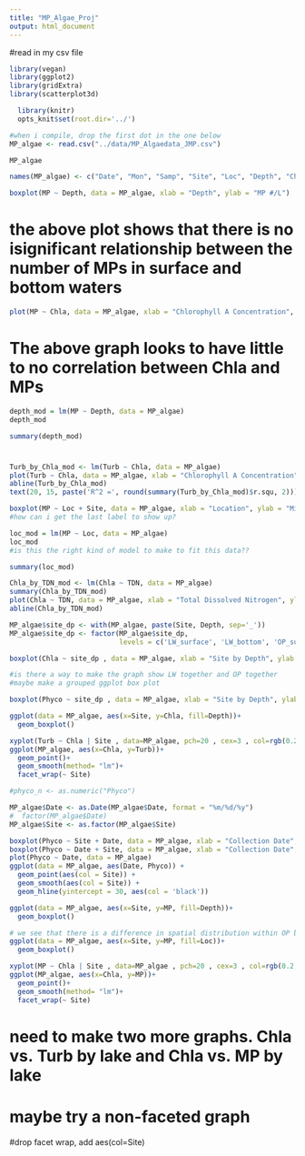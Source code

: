 ```yaml
---
title: "MP_Algae_Proj"
output: html_document
---
```


#read in my csv file


```r
library(vegan)
library(ggplot2)
library(gridExtra)
library(scatterplot3d)
```

```r
  library(knitr)
  opts_knit$set(root.dir='../')
```


```r
#when i compile, drop the first dot in the one below
MP_algae <- read.csv("../data/MP_Algaedata_JMP.csv")

MP_algae
```
```r
names(MP_algae) <- c("Date", "Mon", "Samp", "Site", "Loc", "Depth", "Chla", "MP", "TDN", "Phyco", "Turb", "Phyco-Chla" )
```

```r
boxplot(MP ~ Depth, data = MP_algae, xlab = "Depth", ylab = "MP #/L")

```
# the above plot shows that there is no isignificant relationship between the number of MPs in surface and bottom waters

```r

plot(MP ~ Chla, data = MP_algae, xlab = "Chlorophyll A Concentration", ylab = "MP (#/L)")
```
# The above graph looks to have little to no correlation between Chla and MPs

```r
depth_mod = lm(MP ~ Depth, data = MP_algae)
depth_mod
```

```r
summary(depth_mod)
```
# 


```r
Turb_by_Chla_mod <- lm(Turb ~ Chla, data = MP_algae)
plot(Turb ~ Chla, data = MP_algae, xlab = "Chlorophyll A Concentration", ylab = "Turbidity")
abline(Turb_by_Chla_mod)
text(20, 15, paste('R^2 =', round(summary(Turb_by_Chla_mod)$r.squ, 2)))
```

```r
boxplot(MP ~ Loc + Site, data = MP_algae, xlab = "Location", ylab = "Microplastics (#/L)")
#how can i get the last label to show up?
```

```r
loc_mod = lm(MP ~ Loc, data = MP_algae)
loc_mod
#is this the right kind of model to make to fit this data??
```

```r
summary(loc_mod)

```

```r
Chla_by_TDN_mod <- lm(Chla ~ TDN, data = MP_algae)
summary(Chla_by_TDN_mod)
plot(Chla ~ TDN, data = MP_algae, xlab = "Total Dissolved Nitrogen", ylab = "Chlorophyll-a Concentration (mg/L)")
abline(Chla_by_TDN_mod)
```




```r
MP_algae$site_dp <- with(MP_algae, paste(Site, Depth, sep='_'))
MP_algae$site_dp <- factor(MP_algae$site_dp, 
                           levels = c('LW_surface', 'LW_bottom', 'OP_surface', 'OP_bottom'))

boxplot(Chla ~ site_dp , data = MP_algae, xlab = "Site by Depth", ylab = "Chlorophyll-a (mg/L)")

#is there a way to make the graph show LW together and OP together
#maybe make a grouped ggplot box plot
```

```r
boxplot(Phyco ~ site_dp , data = MP_algae, xlab = "Site by Depth", ylab = "Phycocyanin (mg/L)")

```
```r
ggplot(data = MP_algae, aes(x=Site, y=Chla, fill=Depth))+
  geom_boxplot()
```


```r
xyplot(Turb ~ Chla | Site , data=MP_algae, pch=20 , cex=3 , col=rgb(0.2,0.4,0.8,0.5) )
ggplot(MP_algae, aes(x=Chla, y=Turb))+
  geom_point()+
  geom_smooth(method= "lm")+
  facet_wrap(~ Site)
```


```r
#phyco_n <- as.numeric("Phyco")

MP_algae$Date <- as.Date(MP_algae$Date, format = "%m/%d/%y") 
#  factor(MP_algae$Date)
MP_algae$Site <- as.factor(MP_algae$Site)

boxplot(Phyco ~ Site + Date, data = MP_algae, xlab = "Collection Date", ylab = "Phycocyanin (mg/L)")
boxplot(Phyco ~ Date + Site, data = MP_algae, xlab = "Collection Date", ylab = "Phycocyanin (mg/L)")
plot(Phyco ~ Date, data = MP_algae)
ggplot(data = MP_algae, aes(Date, Phyco)) + 
  geom_point(aes(col = Site)) + 
  geom_smooth(aes(col = Site)) + 
  geom_hline(yintercept = 30, aes(col = 'black'))

```
```r
ggplot(data = MP_algae, aes(x=Site, y=MP, fill=Depth))+
  geom_boxplot()

```
```r
# we see that there is a difference in spatial distribution within OP but not in LW 
ggplot(data = MP_algae, aes(x=Site, y=MP, fill=Loc))+
  geom_boxplot()
```


```r
xyplot(MP ~ Chla | Site , data=MP_algae , pch=20 , cex=3 , col=rgb(0.2,0.4,0.8,0.5) )
ggplot(MP_algae, aes(x=Chla, y=MP))+
  geom_point()+
  geom_smooth(method= "lm")+
  facet_wrap(~ Site)
```

# need to make two more graphs. Chla vs. Turb by lake and Chla vs. MP by lake

# maybe try a non-faceted graph 
#drop facet wrap, add aes(col=Site)


